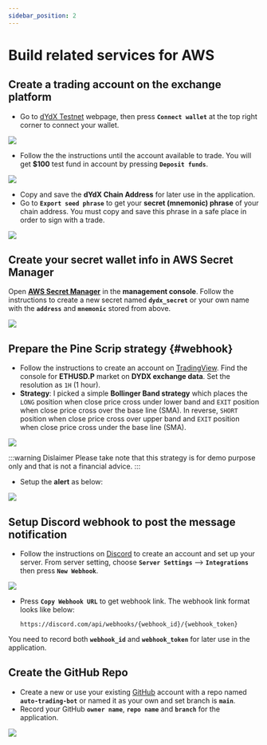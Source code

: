 ```yaml
---
sidebar_position: 2
---
```


# Build related services for AWS
## Create a trading account on the exchange platform
- Go to [dYdX Testnet](https://v4.testnet.dydx.exchange/trade/ETH-USD) webpage, then press **`Connect wallet`** at the top right corner to connect your wallet.

![](./img/connect-wallet.png)

- Follow the the instructions until the account available to trade. You will get **$100** test fund in account by pressing **`Deposit funds`**.

![](./img/deposit-fund.png)

- Copy and save the **dYdX Chain Address** for later use in the application.
- Go to **`Export seed phrase`** to get your **secret (mnemonic) phrase** of your chain address. You must copy and save this phrase in a safe place in order to sign with a trade.

![](./img/seed-phrase.png)

## Create your secret wallet info in AWS Secret Manager
Open [**AWS Secret Manager**](https://aws.amazon.com/secrets-manager/) in the **management console**. Follow the instructions to create a new secret named **`dydx_secret`** or your own name with the **`address`** and **`mnemonic`** stored from above.

![](./img/secret-manager.png)

## Prepare the Pine Scrip strategy {#webhook}
- Follow the instructions to create an account on [TradingView](https://www.tradingview.com/?aff_id=143029). Find the console for **ETHUSD.P** market on **DYDX exchange data**. Set the resolution as `1H` (1 hour).
- **Strategy**: I picked a simple **Bollinger Band strategy** which places the `LONG` position when close price cross under lower band and `EXIT` position when close price cross over the base line (SMA). In reverse, `SHORT` position when close price cross over upper band and `EXIT` position when close price cross under the base line (SMA).

![](./img/pine-script.png)

:::warning Dislaimer
Please take note that this strategy is for demo purpose only and that is not a financial advice.
:::
- Setup the **alert** as below:

![](./img/alert.png)

## Setup Discord webhook to post the message notification
- Follow the instructions on [Discord](https://discord.com/) to create an account and set up your server. From server setting, choose **`Server Settings`** —>  **`Integrations`** then press **`New Webhook`**.

![](./img/new-webhook.png)

- Press **`Copy Webhook URL`** to get webhook link. The webhook link format looks like below:
    ```
    https://discord.com/api/webhooks/{webhook_id}/{webhook_token}
    ```
You need to record both **`webhook_id`** and **`webhook_token`** for later use in the application.

## Create the GitHub Repo
- Create a new or use your existing [GitHub](https://github.com/) account with a repo named **`auto-trading-bot`** or named it as your own and set branch is **`main`**.
- Record your GitHub **`owner name`**, **`repo name`** and **`branch`** for the application.

![](./img/github-repo.png)